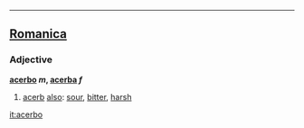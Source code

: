 ----

==[[Romanica]]==
===Adjective===
<b>[[acerbo]] ''m'', [[acerba]] ''f''</b>
#[[acerb]] [[also]]: [[sour]], [[bitter]], [[harsh]]

[[it:acerbo]]